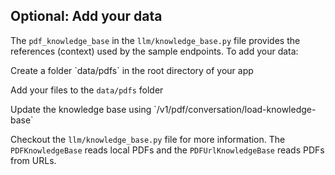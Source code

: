 ## Optional: Add your data

The `pdf_knowledge_base` in the `llm/knowledge_base.py` file provides the references (context) used by the sample endpoints. To add your data:

<Steps>
<Step title="Create a folder with your data">
  Create a folder `data/pdfs` in the root directory of your app
</Step>
<Step title="Add your data">

Add your files to the `data/pdfs` folder

</Step>

<Step title="Update Knowledge Base">
  Update the knowledge base using `/v1/pdf/conversation/load-knowledge-base`
</Step>
</Steps>

Checkout the `llm/knowledge_base.py` file for more information. The `PDFKnowledgeBase` reads local PDFs and the `PDFUrlKnowledgeBase` reads PDFs from URLs.
